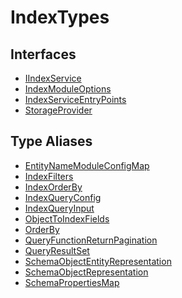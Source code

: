 
# IndexTypes

## Interfaces

- [IIndexService](../IndexTypes/interfaces/types.IndexTypes.IIndexService/page.mdx)
- [IndexModuleOptions](../IndexTypes/interfaces/types.IndexTypes.IndexModuleOptions/page.mdx)
- [IndexServiceEntryPoints](../IndexTypes/interfaces/types.IndexTypes.IndexServiceEntryPoints/page.mdx)
- [StorageProvider](../IndexTypes/interfaces/types.IndexTypes.StorageProvider/page.mdx)

## Type Aliases

- [EntityNameModuleConfigMap](../IndexTypes/types/types.IndexTypes.EntityNameModuleConfigMap/page.mdx)
- [IndexFilters](../IndexTypes/types/types.IndexTypes.IndexFilters/page.mdx)
- [IndexOrderBy](../IndexTypes/types/types.IndexTypes.IndexOrderBy/page.mdx)
- [IndexQueryConfig](../IndexTypes/types/types.IndexTypes.IndexQueryConfig/page.mdx)
- [IndexQueryInput](../IndexTypes/types/types.IndexTypes.IndexQueryInput/page.mdx)
- [ObjectToIndexFields](../IndexTypes/types/types.IndexTypes.ObjectToIndexFields/page.mdx)
- [OrderBy](../IndexTypes/types/types.IndexTypes.OrderBy/page.mdx)
- [QueryFunctionReturnPagination](../IndexTypes/types/types.IndexTypes.QueryFunctionReturnPagination/page.mdx)
- [QueryResultSet](../IndexTypes/types/types.IndexTypes.QueryResultSet/page.mdx)
- [SchemaObjectEntityRepresentation](../IndexTypes/types/types.IndexTypes.SchemaObjectEntityRepresentation/page.mdx)
- [SchemaObjectRepresentation](../IndexTypes/types/types.IndexTypes.SchemaObjectRepresentation/page.mdx)
- [SchemaPropertiesMap](../IndexTypes/types/types.IndexTypes.SchemaPropertiesMap/page.mdx)
